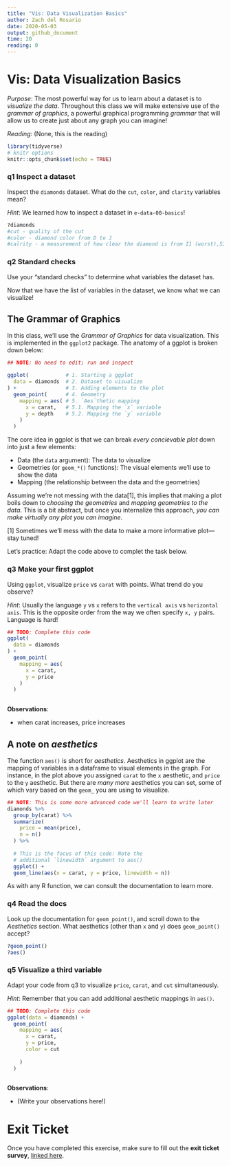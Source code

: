 ```yaml
---
title: "Vis: Data Visualization Basics"
author: Zach del Rosario
date: 2020-05-03
output: github_document
time: 20
reading: 0
---
```


# Vis: Data Visualization Basics

*Purpose*: The most powerful way for us to learn about a dataset is to *visualize the data*. Throughout this class we will make extensive use of the *grammar of graphics*, a powerful graphical programming *grammar* that will allow us to create just about any graph you can imagine!

*Reading*: (None, this is the reading)

```r
library(tidyverse)
# knitr options
knitr::opts_chunk$set(echo = TRUE)
```

### **q1** Inspect a dataset

Inspect the `diamonds` dataset. What do the `cut`, `color`, and `clarity` variables mean?

*Hint*: We learned how to inspect a dataset in `e-data-00-basics`!

```r
?diamonds
#cut - quality of the cut
#color - diamond color from D to J
#calrity - a measurement of how clear the diamond is from I1 (worst),SI2, SI1, VS2, VS1, VVS2, VVS1, IF(best)
```

### **q2** Standard checks

Use your "standard checks" to determine what variables the dataset has.

Now that we have the list of variables in the dataset, we know what we can visualize!

## The Grammar of Graphics

In this class, we'll use the *Grammar of Graphics* for data visualization. This is implemented in the `ggplot2` package. The anatomy of a ggplot is broken down below:

```r
## NOTE: No need to edit; run and inspect

ggplot(            # 1. Starting a ggplot
  data = diamonds  # 2. Dataset to visualize
) +                # 3. Adding elements to the plot
  geom_point(      # 4. Geometry
    mapping = aes( # 5. `Aes`thetic mapping
      x = carat,   # 5.1. Mapping the `x` variable
      y = depth    # 5.2. Mapping the `y` variable
    )
  )
```

The core idea in ggplot is that we can break *every concievable plot* down into just a few elements:

-   Data (the `data` argument): The data to visualize
-   Geometries (or `geom_*()` functions): The visual elements we'll use to show the data
-   Mapping (the relationship between the data and the geometries)

Assuming we're not messing with the data[1], this implies that making a plot boils down to *choosing the geometries* and *mapping geometries to the data*. This is a bit abstract, but once you internalize this approach, *you can make virtually any plot you can imagine*.

[1] Sometimes we'll mess with the data to make a more informative plot---stay tuned!

Let's practice: Adapt the code above to complet the task below.

### **q3** Make your first ggplot

Using `ggplot`, visualize `price` vs `carat` with points. What trend do you observe?

*Hint*: Usually the language `y` vs `x` refers to the `vertical axis` vs `horizontal axis`. This is the opposite order from the way we often specify `x, y` pairs. Language is hard!

```r
## TODO: Complete this code
ggplot(
  data = diamonds
) + 
  geom_point(
    mapping = aes(
      x = carat,
      y = price
    )
  )
  

```

**Observations**:

-   when carat increases, price increases

## A note on *aesthetics*

The function `aes()` is short for *aesthetics*. Aesthetics in ggplot are the mapping of variables in a dataframe to visual elements in the graph. For instance, in the plot above you assigned `carat` to the `x` aesthetic, and `price` to the `y` aesthetic. But there are *many more* aesthetics you can set, some of which vary based on the `geom_` you are using to visualize.

```r
## NOTE: This is some more advanced code we'll learn to write later
diamonds %>% 
  group_by(carat) %>% 
  summarize(
    price = mean(price),
    n = n()
  ) %>% 
  
  # This is the focus of this code: Note the 
  # additional `linewidth` argument to aes()
  ggplot() +
  geom_line(aes(x = carat, y = price, linewidth = n))
```

As with any R function, we can consult the documentation to learn more.

### **q4** Read the docs

Look up the documentation for `geom_point()`, and scroll down to the *Aesthetics* section. What aesthetics (other than `x` and `y`) does `geom_point()` accept?

```r
?geom_point()
?aes()
```

### **q5** Visualize a third variable

Adapt your code from q3 to visualize `price`, `carat`, and `cut` simultaneously.

*Hint*: Remember that you can add additional aesthetic mappings in `aes()`.

```r
## TODO: Complete this code
ggplot(data = diamonds) +
  geom_point(
    mapping = aes(
      x = carat,
      y = price,
      color = cut
       
    )
  )
  
```

**Observations**:

-   (Write your observations here!)

<!-- include-exit-ticket -->

# Exit Ticket

<!-- -------------------------------------------------- -->

Once you have completed this exercise, make sure to fill out the **exit ticket survey**, [linked here](https://docs.google.com/forms/d/e/1FAIpQLSeuq2LFIwWcm05e8-JU84A3irdEL7JkXhMq5Xtoalib36LFHw/viewform?usp=pp_url&entry.693978880=e-vis00-basics-assignment.Rmd).
